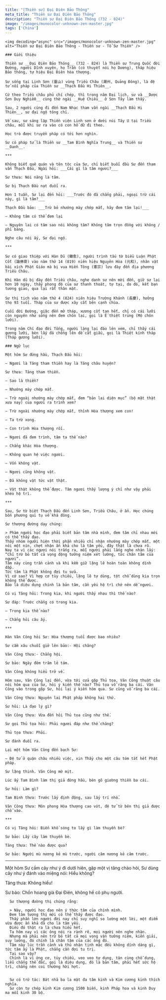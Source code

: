 ```yaml
---
title: "[Thiền sư] Đại Điên Bảo Thông"
meta_title: "Thiền sư Đại Điên Bảo Thông"
description: "Thiền sư Đại Điên Bảo Thông (732 - 824)"
image: "/images/monocolor-unknown-zen-master.jpg"
tags: ['China']
---
```


<div className="grid xl:grid-cols-8 lg:grid-cols-8 md:grid-cols-2 sm:grid-cols-2 xs:grid-cols-1 gap-8 bg-body dark:bg-darkmode-body">

  <div className="lg:col-span-3 md:col-span-1">

    <img decoding="async" src="/images/monocolor-unknown-zen-master.jpg" alt="Thiền sư Đại Điên Bảo Thông - Thiền sư - Tổ Sư Thiền" />

    ### Giới thiệu

    Thiền sư __Đại Điên Bảo Thông__ (732 - 824) là Thiền sư Trung Quốc đời Đường, người Dĩnh xuyên, họ Trần (có thuyết nói họ Dương), tháp hiệu Bảo thông, tự hiệu Đại Điên hòa thượng.

    Sư sống tại Linh Sơn (靈山) vùng Triều Châu (潮州, Quảng Đông), là đệ tử nối pháp của Thiền sư __Thạch Đầu Hi Thiên__.

    Cứ theo Triều châu phủ chí chép, thì trong năm Đại lịch, sư và __Dược Sơn Duy Nghiễm__ cùng thờ ngài __Huệ Chiếu__ ở Sơn Tây làm thầy.

    Sau, 2 người cùng đi đến Nam Nhạc tham vấn ngài __Thạch Đầu Hi Thiên__, sư đại ngộ tông chỉ.

    Về sau, sư sáng lập Thiền viện Linh sơn ở dưới núi Tây U tại Triều châu, mỗi khi sư ra vào có con hổ dữ đi theo.

    Học trò được truyền pháp có tới hơn nghìn.

    Sư có pháp tử là Thiền sư __Tam Bình Nghĩa Trung__ và Thiền sư __Oanh__.

    ***

    Không biết quê quán và tên tộc của Sư, chỉ biết buổi đầu Sư đến tham vấn Thạch Đầu, Ngài hỏi: ___Cái gì là tâm ngươi?___

    Sư thưa: Nói năng là tâm.

    Sư bị Thạch Đầu nạt đuổi ra.

    Hơn 1 tuần, Sư lại đến hỏi: ___Trước đó đã chẳng phải, ngoại trừ cái này, gì là tâm?___

    Thạch Đầu bảo: ___Trừ bỏ nhướng mày chớp mắt, hãy đem tâm lại!___

    – Không tâm có thể đem lại

    – Nguyên lai có tâm sao nói không tâm? Không tâm trọn đồng với không / phỉ báng.

    Nghe câu nói ấy, Sư đại ngộ.

    ***

    Sư có giao thiệp với Hàn Dũ (韓愈), người trình tấu tờ biểu Luận Phật Cốt (論佛骨) vào năm thứ 14 (819) niên hiệu Nguyên Hòa (元和), nhân vật bài xích Phật Giáo mà bị vua Hiến Tông (憲宗) lưu đày đến địa phương Triều Châu.

    Khi Hàn dũ bị đày đến Triều châu, nghe danh sư nên mời đến, giữ sư lại hơn 10 ngày, thấy phong độ của sư thanh thoát, tự tại, do đó, kết bạn tương giao, qua lại rất thân mật.

    Sư thị tịch vào năm thứ 4 (824) niên hiệu Trường Khánh (長慶), hưởng thọ 93 tuổi. Tháp của sư được xây cất bên cạnh chùa.

    Cuối đời Đường, giặc đến mở tháp, xương cốt tan hết, chỉ có cái lưỡi còn nguyên như sống nên đem chôn lại, gọi là Ế thiệt trủng (Mộ chôn lưỡi).

    Trong năm Chí đạo đời Tống, người làng lại đào lên xem, chỉ thấy cái gương lưỡi, bèn lấy đá chồng lên để cất giấu, gọi là Thiệt kính tháp (Tháp gương lưỡi).

  </div>

  <div className="lg:col-span-5 md:col-span-1">

    ### Ngữ lục

    Một hôm Sư đứng hầu, Thạch Đầu hỏi:

    – Ngươi là Tăng tham thiền hay là Tăng châu huyện?

    Sư thưa: Tăng tham thiền.

    – Sao là thiền?

    – Nhướng mày chớp mắt.

    – Trừ ngoài nhướng mày chớp mắt, đem “bản lai diện mục” (bộ mặt thật xưa nay) của ngươi ra trình xem?

    – Trừ ngoài nhướng mày chớp mắt, thỉnh Hòa thượng xem con!

    – Ta trừ xong.

    – Con trình Hòa thượng rồi.

    – Ngươi đã đem trình, tâm ta thế nào?

    – Chẳng khác Hòa thượng.

    – Không quan hệ việc ngươi.

    – Vốn không vật.

    – Ngươi cũng không vật.

    – Đã không vật tức vật thật.

    – Vật thật không thể được. Tâm ngươi thấy lượng ý chỉ như vậy phải khéo hộ trì.

    ***

    Sau, Sư từ biệt Thạch Đầu đến Linh Sơn, Triều Châu, ở ẩn. Học chúng bốn phương qui tụ về khá đông.

    Sư thượng đường dạy chúng:

    > Phàm người học đạo phải biết bản tâm nhà mình, đem tâm chỉ nhau mới có thể thấy đạo.
    Thấy nhóm người hiện thời phần nhiều chỉ nhận nhướng mày chớp mắt, một nói một nín, chợt nhận ấn khả cho là tâm yếu, đây thật là chưa rõ.
    Nay ta vì các ngươi nói trắng ra, mỗi người phải lắng nghe nhận lấy: “Chỉ trừ bỏ tất cả vọng động tưởng niệm xét lường, tức chân tâm của ngươi”.
    Tâm này cùng trần cảnh và khi kềm giữ lặng lẽ hoàn toàn không dính dấp.
    Tức tâm là Phật không đợi tu sửa.
    Vì cớ sao? Vì hợp cơ tùy chiếu, lặng lẽ tự dùng, tột chỗ dùng kia trọn không thể được.
    Bảo là diệu dụng chính là bản tâm, cần yếu hộ trì chớ nên dễ ngươi.

    Có vị Tăng hỏi: Trong kia, khi người thấy nhau thì thế nào?

    Sư đáp: Trước chẳng có trong kia.

    – Trong kia thế nào?

    – Chẳng hỏi câu ấy.

    ***

    Hàn Văn Công hỏi Sư: Hòa thượng tuổi được bao nhiêu?

    Sư cầm xâu chuỗi giở lên bảo:- Hội chăng?

    Văn Công thưa:- Chẳng hội.

    Sư bảo: Ngày đêm trăm lẻ tám.

    Văn Công không hiểu trở về.

    Hôm sau, Văn Công lại đến, vừa tới cửa gặp Thủ tọa, Văn Công thuật câu nói hôm qua của Sư, hỏi ý kiến thế nào? Thủ tọa vỗ răng ba cái. Văn Công vào trong gặp Sư, hỏi lại ý kiến hôm qua. Sư cũng vỗ răng ba cái.

    Văn Công thưa: Nguyên lai Phật pháp không hai thứ.

    Sư hỏi: Là đạo lý gì?

    Văn Công thưa: Vừa đến hỏi Thủ tọa cũng như thế.

    Sư gọi Thủ tọa hỏi: Phải ngươi đáp như thế chăng?

    Thủ tọa thưa: Phải.

    Sư đánh đuổi ra.

    Lại một hôm Văn Công đến bạch Sư:

    – Đệ tử ở quận châu nhiều việc, xin Thầy cho một câu tóm tắt hết Phật pháp.

    Sư lặng thinh. Văn Công mờ mịt.

    Lúc ấy Tam Bình làm thị giả đứng hầu, bèn gõ giường thiền ba cái.

    Sư hỏi: Làm gì?

    Tam Bình thưa: Trước lấy định động, sau lấy trí nhổ.

    Văn Công thưa: Môn phong Hòa thượng cao vót, đệ tử từ bên thị giả được chỗ vào.

    ***

    Có vị Tăng hỏi: Biển khổ sóng to lấy gì làm thuyền bè?

    Sư bảo: Lấy cây làm thuyền bè.

    Tăng thưa: Thế nào được qua?

    Sư bảo: Người mù nương kẻ mù trước, người câm nương kẻ câm trước.

***

Một hôm Sư cầm cây như ý đi dưới hiên, gặp một vị tăng chào hỏi, Sư dùng cây như ý đánh vào miệng nói: Hiểu không?

Tăng thưa: Không hiểu!

Sư bảo: Chồn hoang già Đại Điên, không hề cô phụ người.



      Sư thượng đường thị chúng rằng:

      > Này, người học đạo nên ý thức tâm của chính mình.
      Đem tâm tương thị mới có thể thấy được đạo.
      Thấy phần lớn người đời nay chỉ suy nghĩ so lường một lời, một điểm vừa được ấn khả đã cho là tâm yếu.
      Điều đó thật ra là chưa hiểu hết.
      Ta hôm nay vì các ông nói ra rành rẽ, mọi người nên nghe nhận.
      Nhưng mà phải nên trừ bỏ tất cả mọi vọng vận tưởng niệm, kiến giải, suy lường, đó chính là chân tâm của các ông đó.
      Tâm này lúc trần cảnh và thủ nhận tịnh mặc đều không dính dáng gì, tức tâm ấy là Phật, chẳng cần đợi tu trị.
      Tại sao vậy?
      Chính là vì ứng cơ, tùy chiếu, veo veo tự dụng, tận cùng chỗ dụng, liễu chẳng thể đắc, gọi là diệu dụng, đó là bản tâm, phải hết sức hộ trì, chẳng nên coi thường hời hợt.


      Sư có trứ tác: Bát nhã ba la mật đa tâm kinh và Kim cương kinh thích nghĩa.
      Sư còn tự chép kinh Kim cương 1500 biến, kinh Pháp hoa và kinh Duy ma mỗi kinh 30 bộ.



  </div>

</div>
